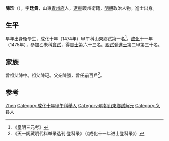 {{Otheruses|other=名为陳珍的其他人物|陳珍}}

'''陳珍'''（{{bd|1437年||？}}），字'''廷貴'''，山東[[青州府|青州府]]人，[[遼東|遼東]]義州衛籍，[[明朝|明朝]]政治人物。進士出身。

== 生平 ==
早年出身衛學生，成化十年（1474年）甲午科山東鄉試第一名<ref>《皇明三元考》</ref>。[[成化|成化]]十一年（1475年），參加乙未科[[會試|會試]]，得[[貢士|貢士]]第六十三名。[[殿試|殿試]]登[[進士|進士]]第二甲第三十名。

== 家族 ==
曾祖父陳中。祖父陳玘。父亲陳勝，曾任前百戶<ref>《天一阁藏明代科举录选刊·登科录》（《成化十一年进士登科录》）</ref>。

== 参考 ==
{{reflist}}

{{成化十一年乙未科殿試金榜}}
{{明朝人物小作品}}
{{Authority control}}

{{DEFAULTSORT:Chen陈}}
[[Category:陈姓|Zhen]]
[[Category:成化十年甲午科舉人|Category:成化十年甲午科舉人]]
[[Category:明朝山東鄉試解元|Category:明朝山東鄉試解元]]
[[Category:义县人|Category:义县人]]